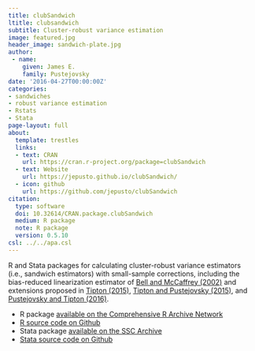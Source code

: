```yaml
---
title: clubSandwich
ltitle: clubsandwich
subtitle: Cluster-robust variance estimation
image: featured.jpg
header_image: sandwich-plate.jpg
author: 
 - name:
    given: James E. 
    family: Pustejovsky
date: '2016-04-27T00:00:00Z'
categories:
- sandwiches
- robust variance estimation
- Rstats
- Stata
page-layout: full
about:
  template: trestles
  links:
  - text: CRAN
    url: https://cran.r-project.org/package=clubSandwich
  - text: Website
    url: https://jepusto.github.io/clubSandwich/
  - icon: github
    url: https://github.com/jepusto/clubSandwich
citation:
  type: software
  doi: 10.32614/CRAN.package.clubSandwich
  medium: R package
  note: R package
  version: 0.5.10
csl: ../../apa.csl
---
```


R and Stata packages for calculating cluster-robust variance estimators (i.e., sandwich estimators) with small-sample corrections, including the bias-reduced linearization estimator of [Bell and McCaffrey (2002)](http://www.statcan.gc.ca/pub/12-001-x/2002002/article/9058-eng.pdf) and extensions proposed in [Tipton (2015)](http://psycnet.apa.org/record/2014-14616-001), [Tipton and Pustejovsky (2015)](/publication/rve-for-meta-regression/), and [Pustejovsky and Tipton (2016)](/publication/rve-in-fixed-effects-models/). 

- R package [available on the Comprehensive R Archive Network](https://cran.r-project.org/package=clubSandwich)
- [R source code on Github](https://github.com/jepusto/clubSandwich)
- Stata package [available on the SSC Archive](https://ideas.repec.org/c/boc/bocode/s458352.html)
- [Stata source code on Github](https://github.com/jepusto/clubSandwich-Stata)

